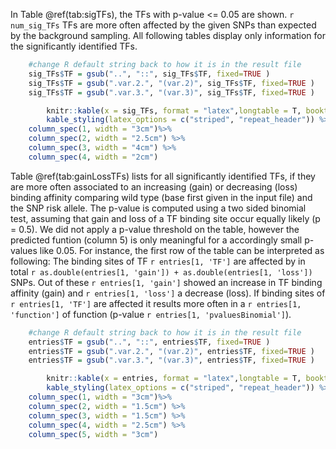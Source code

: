 
In Table \@ref(tab:sigTFs), the TFs with p-value <= 0.05 are shown.
`r num_sig_TFs` TFs are more often affected by the given SNPs than expected by the background sampling. 
All following tables display only information for the significantly identified TFs. 

```r

	#change R default string back to how it is in the result file
	sig_TFs$TF = gsub("..", "::", sig_TFs$TF, fixed=TRUE )
	sig_TFs$TF = gsub(".var.2.", "(var.2)", sig_TFs$TF, fixed=TRUE )
	sig_TFs$TF = gsub(".var.3.", "(var.3)", sig_TFs$TF, fixed=TRUE )

        knitr::kable(x = sig_TFs, format = "latex",longtable = T, booktabs = T, col.names = c( "TF", "observed TF hits", "# sampled rounds with higher or equal TF hits", "p-value"), align = "lccc", linesep = "", caption = "TFs significantly influenced by the given SNPs in comaprison to the random background sampling. The first column holds the TFs name, the second one how often a TFs binding sites was significantly changed by a SNP, the third one provides the number of sampled rounds with higher or equal TF hits than observed for the original data and the last column the resulting p-value.", row.names = F, label = "sigTFs") %>%
        kable_styling(latex_options = c("striped", "repeat_header")) %>%
	column_spec(1, width = "3cm")%>%
	column_spec(2, width = "2.5cm") %>%
	column_spec(3, width = "4cm") %>%
	column_spec(4, width = "2cm")
```

Table \@ref(tab:gainLossTFs) lists for all significantly identified TFs, if they are more often associated to an increasing (gain) or decreasing (loss) binding affinity comparing wild type (base first given in the input file) and the SNP risk allele. 
The p-value is computed using a two sided binomial test, assuming that gain and loss of a TF binding site occur equally likely (p = 0.5). We did not apply a p-value threshold on the table, however the predicted funtion (column 5) is only meaningful for a accordingly small p-values like 0.05. 
For instance, the first row of the table can be interpreted as following:
The binding sites of TF `r entries[1, 'TF']` are affected by in total `r as.double(entries[1, 'gain']) + as.double(entries[1, 'loss'])` SNPs.
Out of these `r entries[1, 'gain']` showed an increase in TF binding affinity (gain) and `r entries[1, 'loss']` a decrease (loss).
If binding sites of `r entries[1, 'TF']`  are affected it results more often in a `r entries[1, 'function']` of function (p-value `r entries[1, 'pvaluesBinomial']`).


```r

	#change R default string back to how it is in the result file
	entries$TF = gsub("..", "::", entries$TF, fixed=TRUE )
	entries$TF = gsub(".var.2.", "(var.2)", entries$TF, fixed=TRUE )
	entries$TF = gsub(".var.3.", "(var.3)", entries$TF, fixed=TRUE )

        knitr::kable(x = entries, format = "latex",longtable = T, booktabs = T, col.names = c( "TF", "gain", "loss", "p-value", "function"), align = "lcccc", linesep = "", caption = "Which TFs are associated to a gain or a loss of the TF binding affinity? The first column represents the TF name, the second and third ones hold the number of TF binding hits associated to a gain or loss, the fourth one shows the computed p-value and the last column the predicted function", digits = 4, row.names = F, label = "gainLossTFs") %>%
        kable_styling(latex_options = c("striped", "repeat_header")) %>%
	column_spec(1, width = "3cm")%>%
	column_spec(2, width = "1.5cm") %>%
	column_spec(3, width = "1.5cm") %>%
	column_spec(4, width = "2.5cm") %>%
	column_spec(5, width = "3cm")
```

